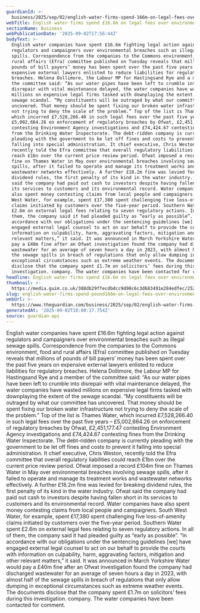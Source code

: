 ```yaml
---
guardianId: >-
  business/2025/sep/02/english-water-firms-spend-166m-on-legal-fees-over-environmental-breaches
webTitle: English water firms spend £16.6m on legal fees over environmental breaches
sectionName: Business
webPublicationDate: '2025-09-02T17:56:44Z'
bodyText: >-
  English water companies have spent £16.6m fighting legal action against
  regulators and campaigners over environmental breaches such as illegal sewage
  spills. Correspondence from the companies to the Commons environment, food and
  rural affairs (Efra) committee published on Tuesday reveals that millions of
  pounds of bill payers’ money has been spent over the past five years on
  expensive external lawyers enlisted to reduce liabilities for regulatory
  breaches. Helena Dollimore, the Labour MP for Hastingsand Rye and a member of
  the committee said: “As our water pipes have been left to crumble into
  disrepair with vital maintenance delayed, the water companies have wasted
  millions on expensive legal firms tasked with downplaying the extent of the
  sewage scandal. “My constituents will be outraged by what our committee has
  uncovered. That money should be spent fixing our broken water infrastructure
  not trying to deny the scale of the problem.” Top of the list is Thames Water,
  which incurred £7,528,266.40 in such legal fees over the past five years –
  £5,002,664.26 on enforcement of regulatory breaches by Ofwat, £2,451,177.47
  contesting Environment Agency investigations and £74,424.67 contesting fines
  from the Drinking Water Inspectorate. The debt-ridden company is currently
  pleading with the government to be let off fines and costs to prevent it
  falling into special administration. It chief executive, Chris Weston,
  recently told the Efra committee that overall regulatory liabilities could
  reach £1bn over the current price review period. Ofwat imposed a record £104m
  fine on Thames Water in May over environmental breaches involving sewage
  spills, after it failed to operate and manage its treatment works and
  wastewater networks effectively. A further £18.2m fine was levied for breaking
  dividend rules, the first penalty of its kind in the water industry. Ofwat
  said the company had paid out cash to investors despite having fallen short in
  its services to customers and its environmental record. Water companies have
  also spent money contesting claims from local people and campaigners. South
  West Water, for example, spent £17,380 spent challenging five loss-of-amenity
  claims initiated by customers over the five-year period. Southern Water spent
  £2.6m on external legal fees relating to seven regulatory actions. In all of
  them, the company said it had pleaded guilty as “early as possible”. “In
  accordance with our obligations under the sentencing guidelines [we] have
  engaged external legal counsel to act on our behalf to provide the courts with
  information on culpability, harm, aggravating factors, mitigation and other
  relevant matters,” it said. It was announced in March Yorkshire Water would
  pay a £40m fine after an Ofwat investigation found the company had discharged
  wastewater for an average of seven hours a day in 2023, with almost half of
  the sewage spills in breach of regulations that only allow dumping in
  exceptional circumstances such as extreme weather events. The documents
  disclose that the company spent £1.7m on solicitors’ fees during this
  investigation. company. The water companies have been contacted for comment.
headline: English water firms spend £16.6m on legal fees over environmental breaches
thumbnail: >-
  https://media.guim.co.uk/388db29ffecdbdcc9d98c6c3d683491e284edfec/252_0_3745_2995/500.jpg
slug: english-water-firms-spend-pound166m-on-legal-fees-over-environmental-breaches
webUrl: >-
  https://www.theguardian.com/business/2025/sep/02/english-water-firms-spend-166m-on-legal-fees-over-environmental-breaches
generatedAt: '2025-09-02T18:00:17.754Z'
source: guardian-api
---
```

English water companies have spent £16.6m fighting legal action against regulators and campaigners over environmental breaches such as illegal sewage spills. Correspondence from the companies to the Commons environment, food and rural affairs (Efra) committee published on Tuesday reveals that millions of pounds of bill payers’ money has been spent over the past five years on expensive external lawyers enlisted to reduce liabilities for regulatory breaches. Helena Dollimore, the Labour MP for Hastingsand Rye and a member of the committee said: “As our water pipes have been left to crumble into disrepair with vital maintenance delayed, the water companies have wasted millions on expensive legal firms tasked with downplaying the extent of the sewage scandal. “My constituents will be outraged by what our committee has uncovered. That money should be spent fixing our broken water infrastructure not trying to deny the scale of the problem.” Top of the list is Thames Water, which incurred £7,528,266.40 in such legal fees over the past five years – £5,002,664.26 on enforcement of regulatory breaches by Ofwat, £2,451,177.47 contesting Environment Agency investigations and £74,424.67 contesting fines from the Drinking Water Inspectorate. The debt-ridden company is currently pleading with the government to be let off fines and costs to prevent it falling into special administration. It chief executive, Chris Weston, recently told the Efra committee that overall regulatory liabilities could reach £1bn over the current price review period. Ofwat imposed a record £104m fine on Thames Water in May over environmental breaches involving sewage spills, after it failed to operate and manage its treatment works and wastewater networks effectively. A further £18.2m fine was levied for breaking dividend rules, the first penalty of its kind in the water industry. Ofwat said the company had paid out cash to investors despite having fallen short in its services to customers and its environmental record. Water companies have also spent money contesting claims from local people and campaigners. South West Water, for example, spent £17,380 spent challenging five loss-of-amenity claims initiated by customers over the five-year period. Southern Water spent £2.6m on external legal fees relating to seven regulatory actions. In all of them, the company said it had pleaded guilty as “early as possible”. “In accordance with our obligations under the sentencing guidelines [we] have engaged external legal counsel to act on our behalf to provide the courts with information on culpability, harm, aggravating factors, mitigation and other relevant matters,” it said. It was announced in March Yorkshire Water would pay a £40m fine after an Ofwat investigation found the company had discharged wastewater for an average of seven hours a day in 2023, with almost half of the sewage spills in breach of regulations that only allow dumping in exceptional circumstances such as extreme weather events. The documents disclose that the company spent £1.7m on solicitors’ fees during this investigation. company. The water companies have been contacted for comment.
